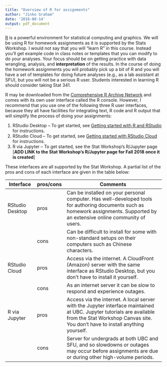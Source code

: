 ```yaml
---
title: "Overview of R for assignments"
author: "Jinko Graham"
date: '2018-08-14'
output: pdf_document
---
```



[R](http://www.r-project.org) is a powerful environment for
statistical computing and graphics. We will be using R for
homework assignments as it is supported by the Stats Workshop. 
I would not say that you will "learn R" in this course. 
Instead you'll get example code in class notes or templates that you can 
modify to do your analyses. Your focus should be on getting
practice with data wrangling, analysis, and **interpretation**
of the results. In the course of doing the homework assignments
you will probably pick up a bit of R and you will have a set of
templates for doing future analyses (e.g., as a lab assistant 
at SFU), but you will not be a serious R user. Students
interested in learning R should consider taking Stat 341.

R may be downloaded from the 
[Comprehensive R Archive Network](http://cran.r-project.org) 
and comes with its own user interface called the R console.
However, I recommend that you use one of the following three 
R user interfaces, because they all have facilities for
integrating text, R code and R output that will simplify 
the process of doing your assignments:

1. RStudio Desktop -- To get started, see [Getting started with R and RStudio](https://github.com/SFUStatgen/RforStat2/blob/master/Tutorials/GettingStarted/startR-RStudio.Rmd) for instructions.
2. RStudio Cloud -- To get started, see [Getting started with RStudio Cloud](https://github.com/SFUStatgen/RforStat2/blob/master/Tutorials/GettingStarted/startRStudioCloud.Rmd) for instructions.
3. R via Jupyter -- To get started, see the Stat Workshop's R/Jupyter page  [**ADD LINK to the Stat Workshop's R/Jupyter page for Fall 2018 once it is created**]

These interfaces are all supported by the Stat Workshop. A partial list of the pros and cons of each interface are given in the table below:

| Interface      | pros/cons | Comments                                           |
| -------------- | --------- | -------------------------------------------------- |
RStudio Desktop | pros | Can be installed on your personal computer. Has well-developed tools for authoring documents such as homework assignments. Supported by an extensive online community of users. |
|   | cons  | Can be difficult to install for some with non-standard setups on their computers such as Chinese characters. |
| RStudio Cloud | pros | Access via the internet. A CloudFront (Amazon) server with the same interface as RStudio Desktop, but you don't have to install it yourself. |
|    | cons  | As an internet server it can be slow to respond and experience outages. |
| R via Jupyter | pros | Access via the internet. A local server with the Jupyter interface maintained at UBC. Jupyter tutorials are available from the Stat Workshop Canvas site. You don't have to install anything yourself.|
|   | cons | Server for undergrads at both UBC and SFU, and so slowdowns or outages may occur before assignments are due or during other high-volume periods. |


